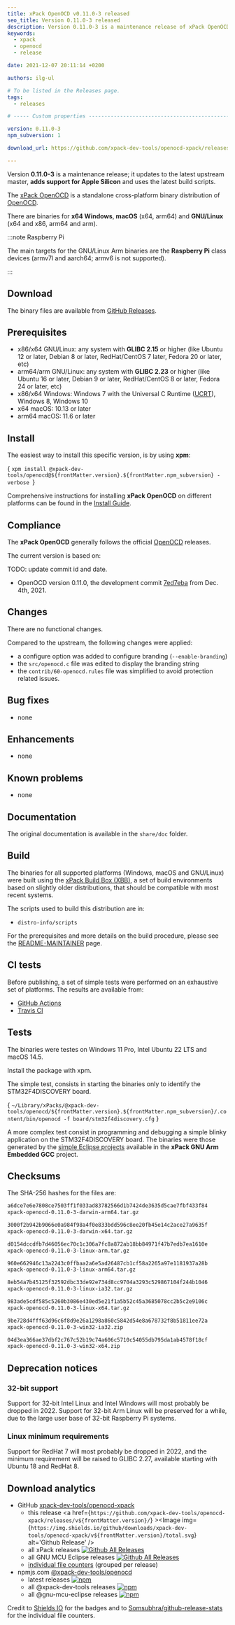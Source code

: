 ```yaml
---
title: xPack OpenOCD v0.11.0-3 released
seo_title: Version 0.11.0-3 released
description: Version 0.11.0-3 is a maintenance release of xPack OpenOCD.
keywords:
  - xpack
  - openocd
  - release

date: 2021-12-07 20:11:14 +0200

authors: ilg-ul

# To be listed in the Releases page.
tags:
  - releases

# ----- Custom properties -----------------------------------------------------

version: 0.11.0-3
npm_subversion: 1

download_url: https://github.com/xpack-dev-tools/openocd-xpack/releases/tag/v0.11.0-3/

---
```



Version **0.11.0-3** is a maintenance release; it updates to the latest upstream master, **adds support for Apple Silicon** and uses the latest build scripts.

<!-- truncate -->

<PageMetadata title={frontMatter.seo_title} />

The [xPack OpenOCD](https://xpack-dev-tools.github.io/openocd-xpack/)
is a standalone cross-platform binary distribution of
[OpenOCD](https://openocd.org).

There are binaries for **x64 Windows**,
**macOS** (x64, arm64)
and **GNU/Linux** (x64 and x86, arm64 and arm).

:::note Raspberry Pi

The main targets for the GNU/Linux Arm
binaries are the **Raspberry Pi** class devices (armv7l and aarch64;
armv6 is not supported).

:::

## Download

The binary files are available from <a href={frontMatter.download_url}>GitHub Releases</a>.

## Prerequisites

- x86/x64 GNU/Linux: any system with **GLIBC 2.15** or higher
  (like Ubuntu 12 or later, Debian 8 or later, RedHat/CentOS 7 later,
  Fedora 20 or later, etc)
- arm64/arm GNU/Linux: any system with **GLIBC 2.23** or higher
  (like Ubuntu 16 or later, Debian 9 or later, RedHat/CentOS 8 or later,
  Fedora 24 or later, etc)
- x86/x64 Windows: Windows 7 with the Universal C Runtime
  ([UCRT](https://support.microsoft.com/en-us/topic/update-for-universal-c-runtime-in-windows-c0514201-7fe6-95a3-b0a5-287930f3560c)),
  Windows 8, Windows 10
- x64 macOS: 10.13 or later
- arm64 macOS: 11.6 or later

## Install

The easiest way to install this specific version, is by using **xpm**:

<CodeBlock language="console"> {
`xpm install @xpack-dev-tools/openocd@${frontMatter.version}.${frontMatter.npm_subversion} -verbose
`} </CodeBlock>

Comprehensive instructions for installing **xPack OpenOCD** on different platforms
can be found in the [Install Guide](/docs/install/).

## Compliance

The **xPack OpenOCD** generally follows the official
[OpenOCD](https://openocd.org) releases.

The current version is based on:

TODO: update commit id and date.

- OpenOCD version 0.11.0, the development commit
[7ed7eba](https://github.com/xpack-dev-tools/openocd/commit/7ed7eba33140d8745f3343be7752bf2b0aafb6d8)
from Dec. 4th, 2021.

## Changes

There are no functional changes.

Compared to the upstream, the following changes were applied:

- a configure option was added to configure branding (`--enable-branding`)
- the `src/openocd.c` file was edited to display the branding string
- the `contrib/60-openocd.rules` file was simplified to avoid protection
  related issues.

## Bug fixes

- none

## Enhancements

- none

## Known problems

- none

## Documentation

The original documentation is available in the `share/doc` folder.

## Build

The binaries for all supported platforms
(Windows, macOS and GNU/Linux) were built using the
[xPack Build Box (XBB)](https://xpack.github.io/xbb/), a set
of build environments based on slightly older distributions, that should be
compatible with most recent systems.

The scripts used to build this distribution are in:

- `distro-info/scripts`

For the prerequisites and more details on the build procedure, please see the
[README-MAINTAINER](https://github.com/xpack-dev-tools/openocd-xpack/blob/xpack/README-MAINTAINER.md) page.

## CI tests

Before publishing, a set of simple tests were performed on an exhaustive
set of platforms. The results are available from:

- [GitHub Actions](https://github.com/xpack-dev-tools/openocd-xpack/actions/)
- [Travis CI](https://app.travis-ci.com/github/xpack-dev-tools/openocd-xpack/builds/)

## Tests

The binaries were testes on Windows 11 Pro, Intel Ubuntu 22
LTS and macOS 14.5.

Install the package with xpm.

The simple test, consists in starting the binaries
only to identify the STM32F4DISCOVERY board.

<CodeBlock language="sh"> {
`~/Library/xPacks/@xpack-dev-tools/openocd/${frontMatter.version}.${frontMatter.npm_subversion}/.content/bin/openocd -f board/stm32f4discovery.cfg`
} </CodeBlock>

A more complex test consist in programming and debugging a simple blinky
application on the STM32F4DISCOVERY board. The binaries were
those generated by the
[simple Eclipse projects](https://github.com/xpack-dev-tools/arm-none-eabi-gcc-xpack/tree/xpack/tests/eclipse)
available in the **xPack GNU Arm Embedded GCC** project.

## Checksums

The SHA-256 hashes for the files are:

```txt
a6dce7e6e7808ce7503ff1f033ad83782566d1b7424de3635d5cae7fbf433f84
xpack-openocd-0.11.0-3-darwin-arm64.tar.gz

3000f2b942b9066e0a984f98a4f0e833bdd596c8ee20fb45e14c2ace27a9635f
xpack-openocd-0.11.0-3-darwin-x64.tar.gz

d0154dccdfb7d46056ec70c1c306a7fc8a872ab18bb84971f47b7edb7ea1610e
xpack-openocd-0.11.0-3-linux-arm.tar.gz

960e662946c13a2243c0ffbaa2a6e5ad26487cb1cf58a2265a97e1181937a28b
xpack-openocd-0.11.0-3-linux-arm64.tar.gz

8eb54a7b45125f32592dbc33de92e734d8cc9704a3293c529867104f244b1046
xpack-openocd-0.11.0-3-linux-ia32.tar.gz

983ade5cdf585c5260b3086e430ed5e21f1a5b52c45a3685078cc2b5c2e9106c
xpack-openocd-0.11.0-3-linux-x64.tar.gz

9be728d4fff63d96c6f8d9e26a1298a860c5842d54e8a678732f8b51811ee72a
xpack-openocd-0.11.0-3-win32-ia32.zip

04d3ea366ae37dbf2c767c52b19c74a606c5710c54055db795da1ab4578f18cf
xpack-openocd-0.11.0-3-win32-x64.zip

```

## Deprecation notices

### 32-bit support

Support for 32-bit Intel Linux and Intel Windows will most probably
be dropped in 2022. Support for 32-bit Arm Linux will be preserved
for a while, due to the large user base of 32-bit Raspberry Pi systems.

### Linux minimum requirements

Support for RedHat 7 will most probably be dropped in 2022, and the
minimum requirement will be raised to GLIBC 2.27, available starting
with Ubuntu 18 and RedHat 8.

## Download analytics

- GitHub [xpack-dev-tools/openocd-xpack](https://github.com/xpack-dev-tools/openocd-xpack/)
  - this release <a href={`https://github.com/xpack-dev-tools/openocd-xpack/releases/v${frontMatter.version}/`} ><Image img={`https://img.shields.io/github/downloads/xpack-dev-tools/openocd-xpack/v${frontMatter.version}/total.svg`} alt='Github Release' /></a>
  - all xPack releases [![Github All Releases](https://img.shields.io/github/downloads/xpack-dev-tools/openocd-xpack/total.svg)](https://github.com/xpack-dev-tools/openocd-xpack/releases/)
  - all GNU MCU Eclipse releases [![Github All Releases](https://img.shields.io/github/downloads/gnu-mcu-eclipse/openocd/total.svg)](https://github.com/gnu-mcu-eclipse/openocd/releases/)
  - [individual file counters](https://somsubhra.github.io/github-release-stats/?username=xpack-dev-tools&repository=openocd-xpack) (grouped per release)
- npmjs.com [@xpack-dev-tools/openocd](https://www.npmjs.com/package/@xpack-dev-tools/openocd)
  - latest releases [![npm](https://img.shields.io/npm/dw/@xpack-dev-tools/openocd.svg)](https://www.npmjs.com/package/@xpack-dev-tools/openocd/)
  - all @xpack-dev-tools releases [![npm](https://img.shields.io/npm/dt/@xpack-dev-tools/openocd.svg)](https://www.npmjs.com/package/@xpack-dev-tools/openocd/)
  - all @gnu-mcu-eclipse releases [![npm](https://img.shields.io/npm/dt/@gnu-mcu-eclipse/openocd.svg)](https://www.npmjs.com/package/@gnu-mcu-eclipse/openocd/)

Credit to [Shields IO](https://shields.io) for the badges and to
[Somsubhra/github-release-stats](https://github.com/Somsubhra/github-release-stats)
for the individual file counters.
